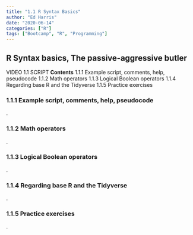 ```yaml
---
title: "1.1 R Syntax Basics"
author: "Ed Harris"
date: "2020-06-14"
categories: ["R"]
tags: ["Bootcamp", "R", "Programming"]
--- 
```


## R Syntax basics, The passive-aggressive butler
VIDEO 1.1
SCRIPT
**Contents**
1.1.1 Example script, comments, help, pseudocode
1.1.2 Math operators
1.1.3 Logical Boolean operators
1.1.4 Regarding base R and the Tidyverse
1.1.5 Practice exercises

### 1.1.1 Example script, comments, help, pseudocode
.


### 1.1.2 Math operators
.


### 1.1.3 Logical Boolean operators
.


### 1.1.4 Regarding base R and the Tidyverse
.


### 1.1.5 Practice exercises
.

